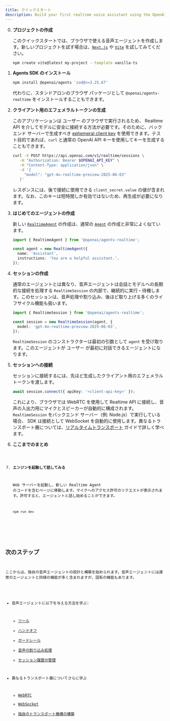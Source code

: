 ```yaml
---
title: クイックスタート
description: Build your first realtime voice assistant using the OpenAI Agents SDK in minutes.
---
```



<Steps>

0. **プロジェクトの作成**

   このクイックスタートでは、ブラウザで使える音声エージェントを作成します。新しいプロジェクトを試す場合は、[`Next.js`](https://nextjs.org/docs/getting-started/installation) や [`Vite`](https://vite.dev/guide/installation.html) を試してみてください。

   ```bash
   npm create vite@latest my-project --template vanilla-ts
   ```

1. **Agents SDK のインストール**

   ```bash
   npm install @openai/agents 'zod@<=3.25.67'
   ```

   代わりに、スタンドアロンのブラウザ パッケージとして `@openai/agents-realtime` をインストールすることもできます。

2. **クライアント用のエフェメラルトークンの生成**

   このアプリケーションは ユーザー のブラウザで実行されるため、 Realtime API を介してモデルに安全に接続する方法が必要です。そのために、バックエンド サーバーで生成すべき [ephemeral client key](https://platform.openai.com/docs/guides/realtime#creating-an-ephemeral-token) を使用できます。テスト目的であれば、`curl` と通常の OpenAI API キーを使用してキーを生成することもできます。

   ```bash
   curl -X POST https://api.openai.com/v1/realtime/sessions \
      -H "Authorization: Bearer $OPENAI_API_KEY" \
      -H "Content-Type: application/json" \
      -d '{
        "model": "gpt-4o-realtime-preview-2025-06-03"
      }'
   ```

   レスポンスには、後で接続に使用できる `client_secret.value` の値が含まれます。なお、このキーは短時間しか有効ではないため、再生成が必要になります。

3. **はじめてのエージェントの作成**

   新しい [`RealtimeAgent`](/openai-agents-js/openai/agents-realtime/classes/realtimeagent/) の作成は、通常の [`Agent`](/openai-agents-js/ja/guides/agents) の作成と非常によく似ています。

   ```typescript
   import { RealtimeAgent } from '@openai/agents-realtime';

   const agent = new RealtimeAgent({
     name: 'Assistant',
     instructions: 'You are a helpful assistant.',
   });
   ```

4. **セッションの作成**

   通常のエージェントとは異なり、音声エージェントは会話とモデルへの長期的な接続を処理する `RealtimeSession` の内部で、継続的に実行・待機します。このセッションは、音声処理や割り込み、後ほど取り上げる多くのライフサイクル機能も扱います。

   ```typescript
   import { RealtimeSession } from '@openai/agents-realtime';

   const session = new RealtimeSession(agent, {
     model: 'gpt-4o-realtime-preview-2025-06-03',
   });
   ```

   `RealtimeSession` のコンストラクターは最初の引数として `agent` を受け取ります。このエージェントが ユーザー が最初に対話できるエージェントになります。

5. **セッションへの接続**

   セッションに接続するには、先ほど生成したクライアント用のエフェメラルトークンを渡します。

   ```typescript
   await session.connect({ apiKey: '<client-api-key>' });
   ```

   これにより、ブラウザでは WebRTC を使用して Realtime API に接続し、音声の入出力用にマイクとスピーカーが自動的に構成されます。`RealtimeSession` をバックエンド サーバー（例: Node.js）で実行している場合、 SDK は接続として WebSocket を自動的に使用します。異なるトランスポート層については、[リアルタイムトランスポート](/openai-agents-js/ja/guides/voice-agents/transport) ガイドで詳しく学べます。

6. **ここまでのまとめ**

   <Code lang="typescript" code={helloWorldExample} />

7. **エンジンを起動して話してみる**

   Web サーバーを起動し、新しい Realtime Agent のコードを含むページに移動します。マイクへのアクセス許可のリクエストが表示されます。許可すると、エージェントと話し始めることができます。

   ```bash
   npm run dev
   ```

</Steps>

## 次のステップ

ここからは、独自の音声エージェントの設計と構築を始められます。音声エージェントには通常のエージェントと同様の機能が多く含まれますが、固有の機能もあります。

- 音声エージェントに以下を与える方法を学ぶ:
  - [ツール](/openai-agents-js/ja/guides/voice-agents/build#tools)
  - [ハンドオフ](/openai-agents-js/ja/guides/voice-agents/build#handoffs)
  - [ガードレール](/openai-agents-js/ja/guides/voice-agents/build#guardrails)
  - [音声の割り込み処理](/openai-agents-js/ja/guides/voice-agents/build#audio-interruptions)
  - [セッション履歴の管理](/openai-agents-js/ja/guides/voice-agents/build#session-history)

- 異なるトランスポート層についてさらに学ぶ
  - [WebRTC](/openai-agents-js/ja/guides/voice-agents/transport#connecting-over-webrtc)
  - [WebSocket](/openai-agents-js/ja/guides/voice-agents/transport#connecting-over-websocket)
  - [独自のトランスポート機構の構築](/openai-agents-js/ja/guides/voice-agents/transport#building-your-own-transport-mechanism)
